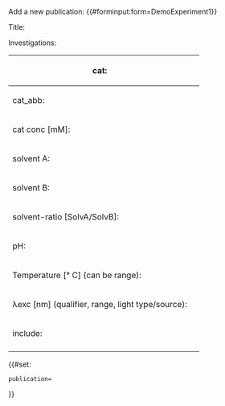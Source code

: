 <noinclude>
Add a new publication: 
{{#forminput:form=DemoExperiment1}}
</noinclude>

<includeonly>
{{{for template|DemoExperiment1}}}
Title: {{{field|title|input type=text}}}

Investigations:
{{{field|investigations|holds template}}}
{{{end template}}}

{{{for template|DemoExperiment1Row|multiple|embed in field=DemoExperiment1[investigations]}}}
{| class="formtable"
! cat:
| {{{field|cat|input type=combobox|values from category=Molecule}}}
|-
! cat_abb:
| {{{field|cat_abb|input type=sting}}}
|-
! cat conc [mM]:
| {{{field|cat_conc|label=cat conc [mM]|input type=regexp|regexp=^[+-]?([0-9]*[.])?[0-9]+$}}}
|-
! solvent A:
| {{{field|solvent_A|label=solvent A|input type=combobox|values from category=Solvent}}}
|-
! solvent B:
| {{{field|solvent_B|label=solvent B|input type=combobox|values from category=Solvent}}}
|-
! solvent-ratio [SolvA/SolvB]:
| {{{field|solvent_ratio|label=solvent-ratio [SolvA/SolvB]|input type=string}}}
|-
! pH:
| {{{field|pH|input type=regexp|regexp=^[+-]?([0-9]*[.])?[0-9]+$}}}
|-
! Temperature [° C] (can be range):
| {{{field|temperature|label=Temperature [° C]|input type=regexp|regexp=^[+-]?([0-9]*[.])?[0-9]+$}}}
|-
! λexc [nm] (qualifier, range, light type/source):
| {{{field|lexc|label=λexc [nm]|input type=regexp|regexp=^[<>]?[+-]?[0-9]+$}}}
|-
! include:
| {{{field|include|input type=checkbox}}}
|-
|}
{{#set:
 publication={{PAGENAME}}
}}
{{{end template}}}

{{{info|create title=Experiment anlegen|edit title=Experiment bearbeiten|page name=Objekt_<unique number;start=1;>}}}

{{{standard input|save}}} {{{standard input|preview}}} {{{standard input|changes}}} {{{standard input|cancel}}}
</includeonly>
